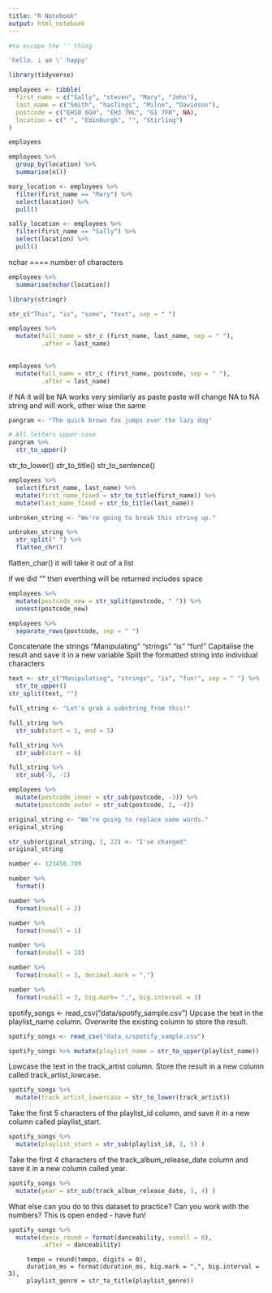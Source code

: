 ```yaml
---
title: "R Notebook"
output: html_notebook
---
```


```r
#to escape the '' thing 

'hello. i am \' happy' 

```


```r
library(tidyverse)
```

```r
employees <- tibble(
  first_name = c("Sally", "steven", "Mary", "John"),
  last_name = c("Smith", "hasTings", "Milne", "Davidson"),
  postcode = c("EH10 6GH", "EH3 7HL", "G1 7FR", NA), 
  location = c(" ", "Edinburgh", "", "Stirling")
)

employees
```


```r
employees %>% 
  group_by(location) %>% 
  summarise(n())
```

```r
mary_location <- employees %>% 
  filter(first_name == "Mary") %>% 
  select(location) %>% 
  pull()

sally_location <- employees %>% 
  filter(first_name == "Sally") %>% 
  select(location) %>% 
  pull()
```

nchar ==== number of characters 

```r
employees %>% 
  summarise(nchar(location))
```
```r
library(stringr)
```

```r
str_c("This", "is", "some", "text", sep = " ")
```

```r
employees %>% 
  mutate(full_name = str_c (first_name, last_name, sep = " "),
         .after = last_name)
  
```
```r
employees %>% 
  mutate(full_name = str_c (first_name, postcode, sep = " "),
         .after = last_name)
```
if NA it will be NA 
works very similarly as paste 
 paste will change NA to NA string and will work, other wise the same 
 
```r
pangram <- "The quick brown fox jumps over the lazy dog"

# All letters upper-case
pangram %>%
  str_to_upper()
```
 str_to_lower()
 str_to_title()
 str_to_sentence()
 
```r
employees %>%
  select(first_name, last_name) %>%
  mutate(first_name_fixed = str_to_title(first_name)) %>%
  mutate(last_name_fixed = str_to_title(last_name))
```
```r
unbroken_string <- "We're going to break this string up."

unbroken_string %>%
  str_split(" ") %>%
  flatten_chr()
```
 
 flatten_char() it will take it out of a list 
 
 if we did "" then everthing will be returned includes space
 
```r
employees %>% 
  mutate(postcode_new = str_split(postcode, " ")) %>% 
  unnest(postcode_new)
```
```r
employees %>% 
  separate_rows(postcode, sep = " ")
```
 Concatenate the strings "Manipulating" "strings" "is" "fun!"
Capitalise the result and save it in a new variable
Split the formatted string into individual characters

```r
text <- str_c("Manipulating", "strings", "is", "fun!", sep = " ") %>% 
  str_to_upper()
str_split(text, "")
```
```r
full_string <- "Let's grab a substring from this!"

full_string %>%
  str_sub(start = 1, end = 5)
```
```r
full_string %>%
  str_sub(start = 6)
```

```r
full_string %>% 
  str_sub(-5, -1)
```

```r
employees %>%
  mutate(postcode_inner = str_sub(postcode, -3)) %>%
  mutate(postcode_outer = str_sub(postcode, 1, -4))
```
```r
original_string <- "We're going to replace some words."
original_string
```

```r
str_sub(original_string, 1, 22) <- "I've changed"
original_string
```

```r
number <- 123456.789

number %>%
  format()
```

```r
number %>%
  format(nsmall = 2)
```

```r
number %>%
  format(nsmall = 1)
```

```r
number %>%
  format(nsmall = 10)
```

```r
number %>%
  format(nsmall = 3, decimal.mark = ",")
```

```r
number %>%
  format(nsmall = 3, big.mark= ",", big.interval = 3)
```

spotify_songs <- read_csv("data/spotify_sample.csv")
Upcase the text in the playlist_name column. Overwrite the existing column to store the result.
```r
spotify_songs <- read_csv("data_s/spotify_sample.csv")

spotify_songs %>% mutate(playlist_name = str_to_upper(playlist_name))
```

Lowcase the text in the track_artist column. Store the result in a new column called track_artist_lowcase.
```r
spotify_songs %>% 
  mutate(track_artist_lowercase = str_to_lower(track_artist))
```

Take the first 5 characters of the playlist_id column, and save it in a new column called playlist_start.

```r
spotify_songs %>% 
  mutate(playlist_start = str_sub(playlist_id, 1, 5) )
```

Take the first 4 characters of the track_album_release_date column and save it in a new column called year.

```r
spotify_songs %>% 
  mutate(year = str_sub(track_album_release_date, 1, 4) )
```

What else can you do to this dataset to practice? Can you work with the numbers? This is open ended - have fun!
```r
spotify_songs %>% 
  mutate(dance_round = format(danceability, nsmall = 0),
         .after = danceability)
```


         tempo = round(tempo, digits = 0),
         duration_ms = format(duration_ms, big.mark = ",", big.interval = 3),
         playlist_genre = str_to_title(playlist_genre))
         
